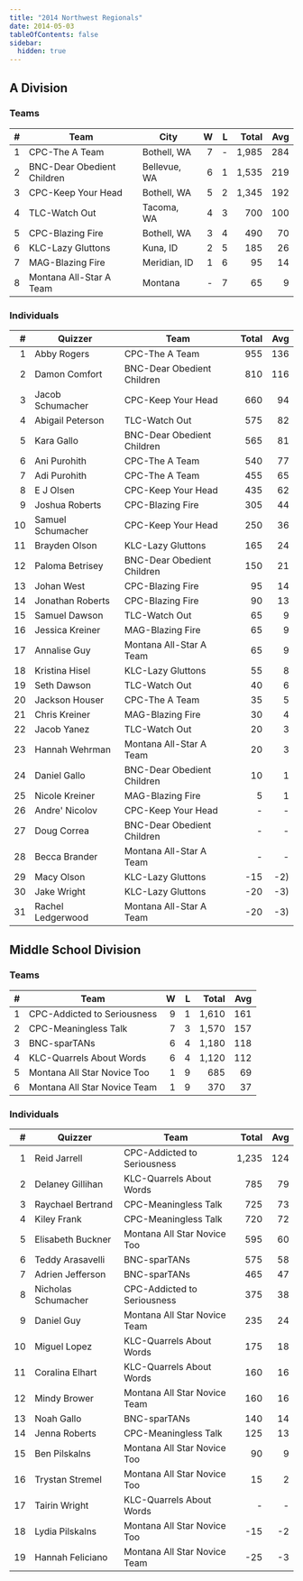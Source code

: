 ```yaml
---
title: "2014 Northwest Regionals"
date: 2014-05-03
tableOfContents: false
sidebar:
  hidden: true
---
```


## A Division

### Teams

|    # | Team                       | City         |    W |    L | Total |  Avg |
| ---: | -------------------------- | ------------ | ---: | ---: | ----: | ---: |
|    1 | CPC-The A Team             | Bothell, WA  |    7 |    - | 1,985 |  284 |
|    2 | BNC-Dear Obedient Children | Bellevue, WA |    6 |    1 | 1,535 |  219 |
|    3 | CPC-Keep Your Head         | Bothell, WA  |    5 |    2 | 1,345 |  192 |
|    4 | TLC-Watch Out              | Tacoma, WA   |    4 |    3 |   700 |  100 |
|    5 | CPC-Blazing Fire           | Bothell, WA  |    3 |    4 |   490 |   70 |
|    6 | KLC-Lazy Gluttons          | Kuna, ID     |    2 |    5 |   185 |   26 |
|    7 | MAG-Blazing Fire           | Meridian, ID |    1 |    6 |    95 |   14 |
|    8 | Montana All-Star A Team    | Montana      |    - |    7 |    65 |    9 |

### Individuals

|    # | Quizzer           | Team                       | Total |  Avg |
| ---: | ----------------- | -------------------------- | ----: | ---: |
|    1 | Abby Rogers       | CPC-The A Team             |   955 |  136 |
|    2 | Damon Comfort     | BNC-Dear Obedient Children |   810 |  116 |
|    3 | Jacob Schumacher  | CPC-Keep Your Head         |   660 |   94 |
|    4 | Abigail Peterson  | TLC-Watch Out              |   575 |   82 |
|    5 | Kara Gallo        | BNC-Dear Obedient Children |   565 |   81 |
|    6 | Ani Purohith      | CPC-The A Team             |   540 |   77 |
|    7 | Adi Purohith      | CPC-The A Team             |   455 |   65 |
|    8 | E J Olsen         | CPC-Keep Your Head         |   435 |   62 |
|    9 | Joshua Roberts    | CPC-Blazing Fire           |   305 |   44 |
|   10 | Samuel Schumacher | CPC-Keep Your Head         |   250 |   36 |
|   11 | Brayden Olson     | KLC-Lazy Gluttons          |   165 |   24 |
|   12 | Paloma Betrisey   | BNC-Dear Obedient Children |   150 |   21 |
|   13 | Johan West        | CPC-Blazing Fire           |    95 |   14 |
|   14 | Jonathan Roberts  | CPC-Blazing Fire           |    90 |   13 |
|   15 | Samuel Dawson     | TLC-Watch Out              |    65 |    9 |
|   16 | Jessica Kreiner   | MAG-Blazing Fire           |    65 |    9 |
|   17 | Annalise Guy      | Montana All-Star A Team    |    65 |    9 |
|   18 | Kristina Hisel    | KLC-Lazy Gluttons          |    55 |    8 |
|   19 | Seth Dawson       | TLC-Watch Out              |    40 |    6 |
|   20 | Jackson Houser    | CPC-The A Team             |    35 |    5 |
|   21 | Chris Kreiner     | MAG-Blazing Fire           |    30 |    4 |
|   22 | Jacob Yanez       | TLC-Watch Out              |    20 |    3 |
|   23 | Hannah Wehrman    | Montana All-Star A Team    |    20 |    3 |
|   24 | Daniel Gallo      | BNC-Dear Obedient Children |    10 |    1 |
|   25 | Nicole Kreiner    | MAG-Blazing Fire           |     5 |    1 |
|   26 | Andre' Nicolov    | CPC-Keep Your Head         |     - |    - |
|   27 | Doug Correa       | BNC-Dear Obedient Children |     - |    - |
|   28 | Becca Brander     | Montana All-Star A Team    |     - |    - |
|   29 | Macy Olson        | KLC-Lazy Gluttons          |   -15 |  -2) |
|   30 | Jake Wright       | KLC-Lazy Gluttons          |   -20 |  -3) |
|   31 | Rachel Ledgerwood | Montana All-Star A Team    |   -20 |  -3) |

## Middle School Division

### Teams

|    # | Team                         |    W |    L | Total |  Avg |
| ---: | ---------------------------- | ---: | ---: | ----: | ---: |
|    1 | CPC-Addicted to Seriousness  |    9 |    1 | 1,610 |  161 |
|    2 | CPC-Meaningless Talk         |    7 |    3 | 1,570 |  157 |
|    3 | BNC-sparTANs                 |    6 |    4 | 1,180 |  118 |
|    4 | KLC-Quarrels About Words     |    6 |    4 | 1,120 |  112 |
|    5 | Montana All Star Novice Too  |    1 |    9 |   685 |   69 |
|    6 | Montana All Star Novice Team |    1 |    9 |   370 |   37 |

### Individuals

|    # | Quizzer             | Team                         | Total |  Avg |
| ---: | ------------------- | ---------------------------- | ----: | ---: |
|    1 | Reid Jarrell        | CPC-Addicted to Seriousness  | 1,235 |  124 |
|    2 | Delaney Gillihan    | KLC-Quarrels About Words     |   785 |   79 |
|    3 | Raychael Bertrand   | CPC-Meaningless Talk         |   725 |   73 |
|    4 | Kiley Frank         | CPC-Meaningless Talk         |   720 |   72 |
|    5 | Elisabeth Buckner   | Montana All Star Novice Too  |   595 |   60 |
|    6 | Teddy Arasavelli    | BNC-sparTANs                 |   575 |   58 |
|    7 | Adrien Jefferson    | BNC-sparTANs                 |   465 |   47 |
|    8 | Nicholas Schumacher | CPC-Addicted to Seriousness  |   375 |   38 |
|    9 | Daniel Guy          | Montana All Star Novice Team |   235 |   24 |
|   10 | Miguel Lopez        | KLC-Quarrels About Words     |   175 |   18 |
|   11 | Coralina Elhart     | KLC-Quarrels About Words     |   160 |   16 |
|   12 | Mindy Brower        | Montana All Star Novice Team |   160 |   16 |
|   13 | Noah Gallo          | BNC-sparTANs                 |   140 |   14 |
|   14 | Jenna Roberts       | CPC-Meaningless Talk         |   125 |   13 |
|   15 | Ben Pilskalns       | Montana All Star Novice Too  |    90 |    9 |
|   16 | Trystan Stremel     | Montana All Star Novice Too  |    15 |    2 |
|   17 | Tairin Wright       | KLC-Quarrels About Words     |     - |    - |
|   18 | Lydia Pilskalns     | Montana All Star Novice Too  |   -15 |   -2 |
|   19 | Hannah Feliciano    | Montana All Star Novice Team |   -25 |   -3 |
